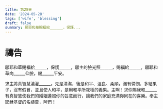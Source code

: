 ```yaml
---
title: 第28天
date: '2024-05-28'
tags: ['wife', 'blessing']
draft: false
summary: 願耶和華賜福給______，保護...
---
```


# 禱告


願耶和華賜福給______，保護______，願主的臉光照______，賜福給______，願耶和華向______仰臉，賜______平安。

求主將真智慧澆灌______，先是清潔，後是和平、溫良、柔順，滿有憐憫，多結果子，沒有假冒，並且使人和平，是用和平所栽種的義果。主啊！求你賜我和______有真智慧使我們的婚姻遵照你的旨意而行，讓我們的家庭充滿你同在的喜樂。奉主耶穌基督的名禱告，阿們！
